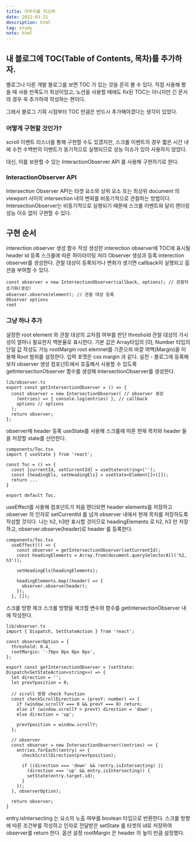 ```yaml
---
title: 마무리를 지으며
date: 2022-03-21
description: html
tag: study
note: html
---
```


## 내 블로그에 TOC(Table of Contents, 목차)를 추가하자.

벨로그나 다른 개발 블로그를 보면 TOC 가 있는 것을 흔히 볼 수 있다. 직접 사용해 봤을 때 사용 만족도가 최상이었고, 노션을 사용할 때에도 fix된 TOC는 아니지만 긴 문서의 경우 꼭 추가하여 작성하는 편이다.

그래서 블로그 기획 시점부터 TOC 만큼은 반드시 추가해야겠다는 생각이 있었다.

### 어떻게 구현할 것인가?

scroll 이벤트 리스너를 통해 구현할 수도 있겠지만, 스크롤 이벤트의 경우 짧은 시간 내에 수천 수백번의 이벤트가 동기적으로 실행되므로 성능 이슈가 있어 사용하지 않았다.

대신, 이를 보완할 수 있는 InteractionObserver API 를 사용해 구현하기로 한다.

### InteractionObserver API

Intersection Observer API는 타겟 요소와 상위 요소 또는 최상위 document 의 viewport 사이의 intersection 내의 변화를 비동기적으로 관찰하는 방법이다.
IntersectionObserver는 비동기적으로 실행되기 때문에 스크롤 이벤트와 달리 렌더링 성능 이슈 없이 구현할 수 있다.

## 구현 순서

interection observer 생성 함수 작성
생성한 interection observer에 TOC에 표시될 header id 등록
스크롤에 따른 하이라이팅 처리
Observer 생성과 등록
interection observer를 생성한다. 관찰 대상이 등록되거나 변화가 생기면 callback이 실행되고 옵션을 부여할 수 있다.

```
const observer = new IntersectionObserver(callback, options); // 관찰자 초기화(생성)
observer.observe(element); // 관찰 대상 등록
Observer options
root

```

### 그냥 하나 추가

설정한 root element 와 관찰 대상의 교차점 여부를 판단
threshold
관찰 대상의 가시성이 얼마나 필요한지 백분율로 표시한다.
기본 값은 Array타입의 [0], Number 타입의 단일 값 작성도 가능
rootMargin
root elemnet를 기준으릐 바깥 여백(Margin)을 이용해 Root 범위를 설정한다.
입력 포맷은 css margin 과 같다.
실전 - 블로그에 등록해보자
observer 생성
컴포넌트에서 호출해서 사용할 수 있도록 getIntersectionObserver 함수를 생성해 IntersectionObserver를 생성한다.

```
lib/observer.ts
export const getIntersectionObserver = () => {
  const observer = new IntersectionObserver( // observer 생성
    (entries) => { console.log(entries) }, // callback
    options // options
  );
  return observer;
};
```

observer에 header 등록
useState를 사용해 스크롤에 따른 현재 목차와 header 들을 저장할 state를 선언한다.

```
components/Toc.tsx
import { useState } from 'react';

const Toc = () => {
  const [currentId, setCurrentId] = useState<string>('');
  const [headingEls, setHeadingEls] = useState<Element[]>([]);
  return ...
}

export default Toc.
```

useEffect를 사용해 컴포넌트가 처음 렌더되면 header elements를 저장하고 observer 의 인자로 setCurrentId 를 넘겨 observer 내에서 현재 목차를 저장하도록 작성할 것이다.
나는 h2, h3만 표시할 것이므로 headingElements 로 h2, h3 만 저장하고, observer.observe(header)로 header 를 등록한다.

```
components/Toc.tsx
  useEffect(() => {
    const observer = getIntersectionObserver(setCurrentId);
    const headingElements = Array.from(document.querySelectorAll('h2, h3'));

    setHeadingEls(headingElements);

    headingElements.map((header) => {
      observer.observe(header);
    });
  }, []);
```

스크롤 방향 체크
스크롤 방향을 체크할 변수와 함수를 getIntersectionObserver 내에 작성한다.

```
lib/observer.ts
import { Dispatch, SetStateAction } from 'react';

const observerOption = {
  threshold: 0.4,
  rootMargin: '-76px 0px 0px 0px',
};

export const getIntersectionObserver = (setState: Dispatch<SetStateAction<string>>) => {
  let direction = '';
  let prevYposition = 0;

  // scroll 방향 check function
  const checkScrollDirection = (prevY: number) => {
    if (window.scrollY === 0 && prevY === 0) return;
    else if (window.scrollY > prevY) direction = 'down';
    else direction = 'up';

    prevYposition = window.scrollY;
  };

  // observer
  const observer = new IntersectionObserver((entries) => {
    entries.forEach((entry) => {
      checkScrollDirection(prevYposition);

      if ((direction === 'down' && !entry.isIntersecting) ||
        (direction === 'up' && entry.isIntersecting)) {
        setState(entry.target.id);
      }
    });
  }, observerOption);

  return observer;
}
```

entry.isIntersecting 는 요소의 노출 여부를 boolean 타입으로 반환한다.
스크롤 방향에 따른 조건부를 작성하고 인자로 전달받은 setState 를 타겟의 id로 저장하여 observer를 return 한다.
옵션 설정
rootMargin 은 header 의 높이 만큼 설정했다.
